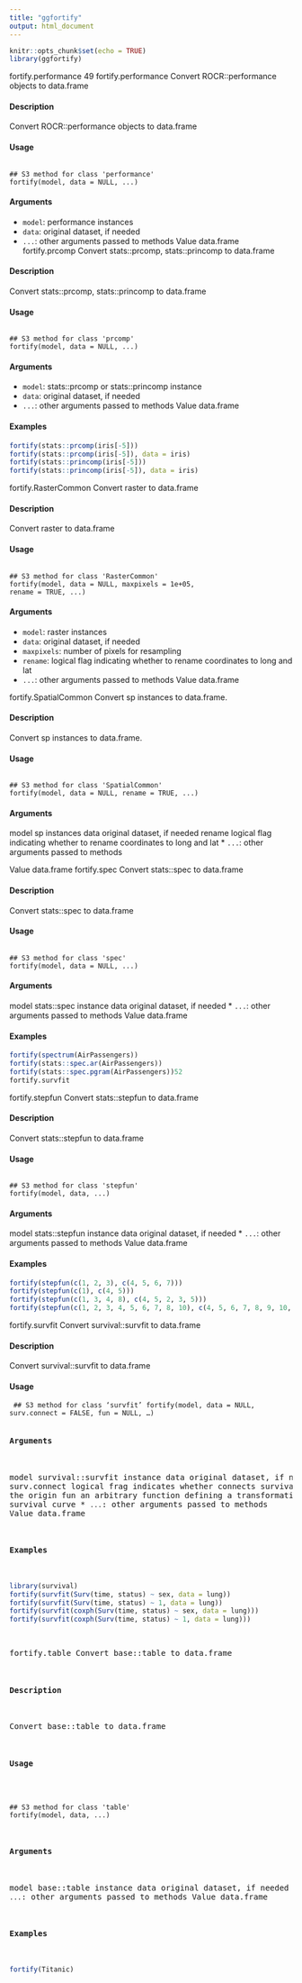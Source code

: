 ```yaml
---
title: "ggfortify"
output: html_document
---
```


```r
knitr::opts_chunk$set(echo = TRUE)
library(ggfortify)
```

fortify.performance
49
fortify.performance
Convert ROCR::performance objects to data.frame

#### Description 
 
Convert ROCR::performance objects to data.frame

#### Usage 
<pre><code>
## S3 method for class 'performance'
fortify(model, data = NULL, ...)
</code></pre>

#### Arguments 
 
* ``model``: performance instances
* ``data``: original dataset, if needed
* ``... ``: other arguments passed to methods
Value
data.frame
fortify.prcomp
Convert stats::prcomp, stats::princomp to data.frame

#### Description 
 
Convert stats::prcomp, stats::princomp to data.frame

#### Usage 
<pre><code>
## S3 method for class 'prcomp'
fortify(model, data = NULL, ...)
</code></pre>

#### Arguments 
 
* ``model``: stats::prcomp or stats::princomp instance
* ``data``: original dataset, if needed
* ``... ``: other arguments passed to methods
Value
data.frame

#### Examples 
```r
fortify(stats::prcomp(iris[-5]))
fortify(stats::prcomp(iris[-5]), data = iris)
fortify(stats::princomp(iris[-5]))
fortify(stats::princomp(iris[-5]), data = iris)
```

fortify.RasterCommon
Convert raster to data.frame

#### Description 
 
Convert raster to data.frame

#### Usage 
<pre><code>
## S3 method for class 'RasterCommon'
fortify(model, data = NULL, maxpixels = 1e+05,
rename = TRUE, ...)
</code></pre>

#### Arguments 
 
* ``model``: raster instances
* ``data``: original dataset, if needed
* ``maxpixels``: number of pixels for resampling
* ``rename``: logical flag indicating whether to rename coordinates to long and lat
* ``... ``: other arguments passed to methods
Value
data.frame


fortify.SpatialCommon Convert sp instances to data.frame.

#### Description 
 
Convert sp instances to data.frame.

#### Usage 
<pre><code>
## S3 method for class 'SpatialCommon'
fortify(model, data = NULL, rename = TRUE, ...)
</code></pre>

#### Arguments 
 
model sp instances
data original dataset, if needed
rename logical flag indicating whether to rename coordinates to long and lat
* ``... ``: other arguments passed to methods

Value
data.frame
fortify.spec
Convert stats::spec to data.frame

#### Description 
 
Convert stats::spec to data.frame

#### Usage 
 <pre><code>
## S3 method for class 'spec'
fortify(model, data = NULL, ...)
</code></pre>


#### Arguments 
 
model stats::spec instance
data original dataset, if needed
* ``... ``: other arguments passed to methods
Value
data.frame

#### Examples 
```r
fortify(spectrum(AirPassengers))
fortify(stats::spec.ar(AirPassengers))
fortify(stats::spec.pgram(AirPassengers))52
fortify.survfit
```


fortify.stepfun
Convert stats::stepfun to data.frame


#### Description 
 
Convert stats::stepfun to data.frame

#### Usage 
<pre><code>
## S3 method for class 'stepfun'
fortify(model, data, ...)
</code></pre>

#### Arguments 
 
model stats::stepfun instance
data original dataset, if needed
* ``... ``: other arguments passed to methods
Value
data.frame

#### Examples 
```r
fortify(stepfun(c(1, 2, 3), c(4, 5, 6, 7)))
fortify(stepfun(c(1), c(4, 5)))
fortify(stepfun(c(1, 3, 4, 8), c(4, 5, 2, 3, 5)))
fortify(stepfun(c(1, 2, 3, 4, 5, 6, 7, 8, 10), c(4, 5, 6, 7, 8, 9, 10, 11, 12, 9)))
```
fortify.survfit
Convert survival::survfit to data.frame

#### Description 
 
Convert survival::survfit to data.frame

#### Usage 
<pre><code>
## S3 method for class 'survfit'
fortify(model, data = NULL, surv.connect = FALSE,
fun = NULL, ...)
</code><pre>


#### Arguments 
 
model survival::survfit instance
data original dataset, if needed
surv.connect logical frag indicates whether connects survival curve to the origin
fun an arbitrary function defining a transformation of the survival curve
* ``... ``: other arguments passed to methods
Value
data.frame

#### Examples 
```r
library(survival)
fortify(survfit(Surv(time, status) ~ sex, data = lung))
fortify(survfit(Surv(time, status) ~ 1, data = lung))
fortify(survfit(coxph(Surv(time, status) ~ sex, data = lung)))
fortify(survfit(coxph(Surv(time, status) ~ 1, data = lung)))
```

fortify.table
Convert base::table to data.frame

#### Description 
 
Convert base::table to data.frame

#### Usage 
<pre><code>
## S3 method for class 'table'
fortify(model, data, ...)
</code></pre>

#### Arguments 
 
model base::table instance
data original dataset, if needed
* ``... ``: other arguments passed to methods
Value
data.frame

#### Examples 
```r
fortify(Titanic)
```
